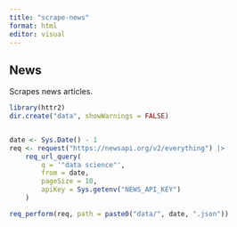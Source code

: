 ```yaml
---
title: "scrape-news"
format: html
editor: visual
---
```


## News

Scrapes news articles.

```r
library(httr2)
dir.create("data", showWarnings = FALSE)


date <- Sys.Date() - 1
req <- request("https://newsapi.org/v2/everything") |>
    req_url_query(
        q = '"data science"',
        from = date,
        pageSize = 10,
        apiKey = Sys.getenv("NEWS_API_KEY")
    )

req_perform(req, path = paste0("data/", date, ".json"))

```
